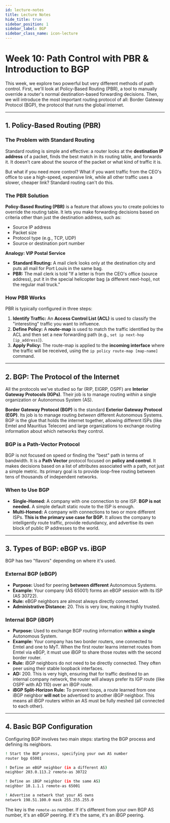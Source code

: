 ```yaml
---
id: lecture-notes 
title: Lecture Notes
hide_title: true
sidebar_position: 1
sidebar_label: BGP
sidebar_class_name: icon-lecture
---
```


<ModuleBanner />


# Week 10: Path Control with PBR & Introduction to BGP

This week, we explore two powerful but very different methods of path control. First, we'll look at Policy-Based Routing (PBR), a tool to manually override a router's normal destination-based forwarding decisions. Then, we will introduce the most important routing protocol of all: Border Gateway Protocol (BGP), the protocol that runs the global internet.

---

## 1. Policy-Based Routing (PBR)

### The Problem with Standard Routing

Standard routing is simple and effective: a router looks at the **destination IP address** of a packet, finds the best match in its routing table, and forwards it. It doesn't care about the source of the packet or what kind of traffic it is.

But what if you need more control? What if you want traffic from the CEO's office to use a high-speed, expensive link, while all other traffic uses a slower, cheaper link? Standard routing can't do this.

### The PBR Solution

**Policy-Based Routing (PBR)** is a feature that allows you to create policies to override the routing table. It lets you make forwarding decisions based on criteria other than just the destination address, such as:

* Source IP address
* Packet size
* Protocol type (e.g., TCP, UDP)
* Source or destination port number

**Analogy: VIP Postal Service**

* **Standard Routing:** A mail clerk looks only at the destination city and puts all mail for Port Louis in the same bag.
* **PBR:** The mail clerk is told "If a letter is from the CEO's office (source address), put it in the special helicopter bag (a different next-hop), not the regular mail truck."

### How PBR Works

PBR is typically configured in three steps:

1. **Identify Traffic:** An **Access Control List (ACL)** is used to classify the "interesting" traffic you want to influence.
2. **Define Policy:** A **route-map** is used to match the traffic identified by the ACL and then set a new forwarding path (e.g., `set ip next-hop [ip_address]`).
3. **Apply Policy:** The route-map is applied to the **incoming interface** where the traffic will be received, using the `ip policy route-map [map-name]` command.

---

## 2. BGP: The Protocol of the Internet

All the protocols we've studied so far (RIP, EIGRP, OSPF) are **Interior Gateway Protocols (IGPs)**. Their job is to manage routing *within* a single organization or Autonomous System (AS).

**Border Gateway Protocol (BGP)** is the standard **Exterior Gateway Protocol (EGP)**. Its job is to manage routing *between* different Autonomous Systems. BGP is the glue that holds the internet together, allowing different ISPs (like Emtel and Mauritius Telecom) and large organizations to exchange routing information about which networks they control.

### BGP is a Path-Vector Protocol

BGP is not focused on speed or finding the "best" path in terms of bandwidth. It is a **Path Vector** protocol focused on **policy and control**. It makes decisions based on a list of attributes associated with a path, not just a simple metric. Its primary goal is to provide loop-free routing between tens of thousands of independent networks.

### When to Use BGP

* **Single-Homed:** A company with one connection to one ISP. **BGP is not needed.** A simple default static route to the ISP is enough.
* **Multi-Homed:** A company with connections to two or more different ISPs. **This is the primary use case for BGP.** It allows the company to intelligently route traffic, provide redundancy, and advertise its own block of public IP addresses to the world.

---

## 3. Types of BGP: eBGP vs. iBGP

BGP has two "flavors" depending on where it's used.

### External BGP (eBGP)

* **Purpose:** Used for peering **between different** Autonomous Systems.
* **Example:** Your company (AS 65001) forms an eBGP session with its ISP (AS 30722).
* **Rule:** eBGP neighbors are almost always directly connected.
* **Administrative Distance:** 20. This is very low, making it highly trusted.

### Internal BGP (iBGP)

* **Purpose:** Used to exchange BGP routing information **within a single** Autonomous System.
* **Example:** Your company has two border routers, one connected to Emtel and one to MyT. When the first router learns internet routes from Emtel via eBGP, it must use iBGP to share those routes with the second border router.
* **Rule:** iBGP neighbors do not need to be directly connected. They often peer using their stable loopback interfaces.
* **AD:** 200. This is very high, ensuring that for traffic destined to an internal company network, the router will always prefer its IGP route (like OSPF with AD 110) over an iBGP route.
* **iBGP Split-Horizon Rule:** To prevent loops, a route learned from one iBGP neighbor **will not** be advertised to another iBGP neighbor. This means all iBGP routers within an AS must be fully meshed (all connected to each other).

---

## 4. Basic BGP Configuration

Configuring BGP involves two main steps: starting the BGP process and defining its neighbors.

```bash
! Start the BGP process, specifying your own AS number
router bgp 65001

! Define an eBGP neighbor (in a different AS)
neighbor 203.0.113.2 remote-as 30722

! Define an iBGP neighbor (in the same AS)
neighbor 10.1.1.1 remote-as 65001

! Advertise a network that your AS owns
network 198.51.100.0 mask 255.255.255.0
```

The key is the `remote-as` number. If it's different from your own BGP AS number, it's an eBGP peering. If it's the same, it's an iBGP peering.
